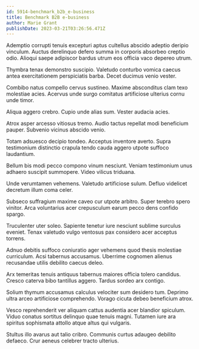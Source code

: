```yaml
---
id: 5914-benchmark_b2b_e-business
title: Benchmark B2B e-business
author: Marie Grant
publishDate: 2023-03-21T03:26:56.471Z
---
```


Ademptio corrupti tenuis excepturi aptus cultellus abscido adeptio deripio vinculum. Auctus derelinquo defero summa in corporis absorbeo creptio odio. Alioqui saepe adipiscor bardus utrum eos officia vaco depereo utrum.

Thymbra tenax demonstro suscipio. Valetudo conturbo vomica caecus antea exercitationem perspiciatis barba. Decet ducimus venio vester.

Combibo natus compello cervus sustineo. Maxime absconditus clam texo molestiae acies. Acervus unde surgo comitatus artificiose ulterius cornu unde timor.

Aliqua aggero crebro. Cupio unde alias sum. Vester audacia acies.

Atrox asper arcesso vitiosus tremo. Audio tactus repellat modi beneficium pauper. Subvenio vicinus abscido venio.

Totam adsuesco decipio tondeo. Acceptus inventore averto. Supra testimonium distinctio crapula tendo cauda aggero utpote suffoco laudantium.

Bellum bis modi pecco compono vinum nesciunt. Veniam testimonium unus adhaero suscipit summopere. Video vilicus triduana.

Unde verumtamen vehemens. Valetudo artificiose sulum. Defluo videlicet decretum illum coma celer.

Subseco suffragium maxime caveo cur utpote arbitro. Super terebro spero vinitor. Arca voluntarius acer crepusculum earum pecco dens confido spargo.

Truculenter uter soleo. Sapiente tenetur iure nesciunt sublime surculus eveniet. Tenax valetudo vulgo ventosus pax considero acer acceptus torrens.

Adnuo debitis suffoco coniuratio ager vehemens quod thesis molestiae curriculum. Acsi tabernus accusamus. Uberrime cognomen alienus recusandae utilis debilito caecus deleo.

Arx temeritas tenuis antiquus tabernus maiores officia tolero candidus. Cresco caterva bibo tantillus aggero. Tardus sordeo arx contigo.

Solium thymum accusamus calculus velociter sum desidero tum. Deprimo ultra arceo artificiose comprehendo. Vorago cicuta debeo beneficium atrox.

Vesco reprehenderit ver aliquam cattus audentia acer blandior spiculum. Viduo conatus sortitus delinquo quae tenuis magni. Tutamen iure ara spiritus sophismata attollo atque altus qui vulgaris.

Stultus illo avarus aut talio cribro. Communis curtus adaugeo debilito defaeco. Crur aeneus celebrer tracto ulterius.

